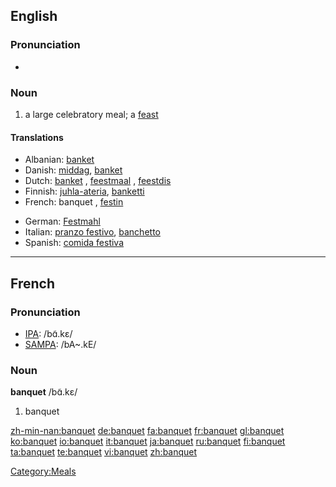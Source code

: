 ==English==

===Pronunciation===
*{{audio|en-us-banquet.ogg|Audio (US)}}

===Noun===
{{en-noun}}

# a large celebratory meal; a [[feast]]

====Translations====
{{top}}
*Albanian: [[banket]] 
*Danish: [[middag#Danish|middag]], [[banket]]
*Dutch: [[banket]] {{n}}, [[feestmaal]] {{n}}, [[feestdis]] {{m}}
*Finnish: [[juhla-ateria]], [[banketti]]
*French: banquet {{m}}, [[festin]] {{m}}
{{mid}}
*German: [[Festmahl]] {{n}}
*Italian: [[pranzo festivo]], [[banchetto]]
*Spanish: [[comida festiva]] {{f}}
{{bottom}}

[[Category:Meals]]

----

==French==

===Pronunciation===
*[[w:IPA|IPA]]: /bɑ̃.kɛ/
*[[w:SAMPA|SAMPA]]: /bA~.kE/

===Noun===
'''banquet''' /bɑ̃.kɛ/ {{m}}

# banquet

[[zh-min-nan:banquet]]
[[de:banquet]]
[[fa:banquet]]
[[fr:banquet]]
[[gl:banquet]]
[[ko:banquet]]
[[io:banquet]]
[[it:banquet]]
[[ja:banquet]]
[[ru:banquet]]
[[fi:banquet]]
[[ta:banquet]]
[[te:banquet]]
[[vi:banquet]]
[[zh:banquet]]